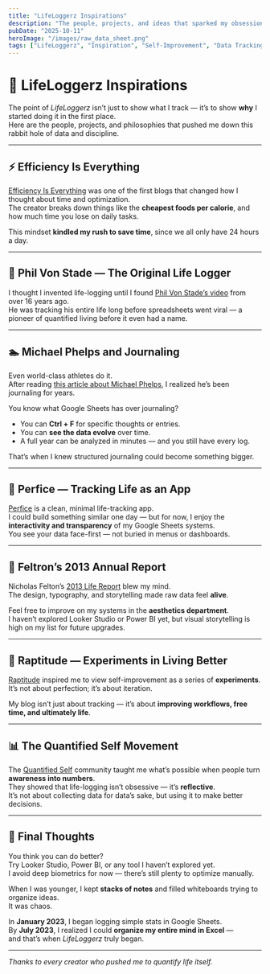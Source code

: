```yaml
---
title: "LifeLoggerz Inspirations"
description: "The people, projects, and ideas that sparked my obsession with tracking life and optimizing every hour."
pubDate: "2025-10-11"
heroImage: "/images/raw_data_sheet.png"
tags: ["LifeLoggerz", "Inspiration", "Self-Improvement", "Data Tracking"]
---
```


# 🌟 LifeLoggerz Inspirations

The point of *LifeLoggerz* isn’t just to show what I track — it’s to show **why** I started doing it in the first place.  
Here are the people, projects, and philosophies that pushed me down this rabbit hole of data and discipline.

---

## ⚡ Efficiency Is Everything

[Efficiency Is Everything](https://efficiencyiseverything.com) was one of the first blogs that changed how I thought about time and optimization.  
The creator breaks down things like the **cheapest foods per calorie**, and how much time you lose on daily tasks.  

This mindset **kindled my rush to save time**, since we all only have 24 hours a day.

---

## 🎥 Phil Von Stade — The Original Life Logger

I thought I invented life-logging until I found [Phil Von Stade’s video](https://www.youtube.com/watch?v=DPwZ-5M6XKw) from over 16 years ago.  
He was tracking his entire life long before spreadsheets went viral — a pioneer of quantified living before it even had a name.

---

## 🏊 Michael Phelps and Journaling

Even world-class athletes do it.  
After reading [this article about Michael Phelps](https://www.inc.com/jeff-haden/michael-phelps-journaling-habits.html), I realized he’s been journaling for years.

You know what Google Sheets has over journaling?

- You can **Ctrl + F** for specific thoughts or entries.  
- You can **see the data evolve** over time.  
- A full year can be analyzed in minutes — and you still have every log.

That’s when I knew structured journaling could become something bigger.

---

## 📱 Perfice — Tracking Life as an App

[Perfice](https://www.perfice.com) is a clean, minimal life-tracking app.  
I could build something similar one day — but for now, I enjoy the **interactivity and transparency** of my Google Sheets systems.  
You see your data face-first — not buried in menus or dashboards.

---

## 🎨 Feltron’s 2013 Annual Report

Nicholas Felton’s [2013 Life Report](https://feltron.com/FAR13.html) blew my mind.  
The design, typography, and storytelling made raw data feel **alive**.  

Feel free to improve on my systems in the **aesthetics department**.  
I haven’t explored Looker Studio or Power BI yet, but visual storytelling is high on my list for future upgrades.

---

## 🌱 Raptitude — Experiments in Living Better

[Raptitude](https://www.raptitude.com) inspired me to view self-improvement as a series of **experiments**.  
It’s not about perfection; it’s about iteration.  

My blog isn’t just about tracking — it’s about **improving workflows, free time, and ultimately life**.

---

## 📊 The Quantified Self Movement

The [Quantified Self](https://quantifiedself.com) community taught me what’s possible when people turn **awareness into numbers**.  
They showed that life-logging isn’t obsessive — it’s **reflective**.  
It’s not about collecting data for data’s sake, but using it to make better decisions.

---

## 💬 Final Thoughts

You think you can do better?  
Try Looker Studio, Power BI, or any tool I haven’t explored yet.  
I avoid deep biometrics for now — there’s still plenty to optimize manually.

When I was younger, I kept **stacks of notes** and filled whiteboards trying to organize ideas.  
It was chaos.  

In **January 2023**, I began logging simple stats in Google Sheets.  
By **July 2023**, I realized I could **organize my entire mind in Excel** —  
and that’s when *LifeLoggerz* truly began.

---

*Thanks to every creator who pushed me to quantify life itself.*
